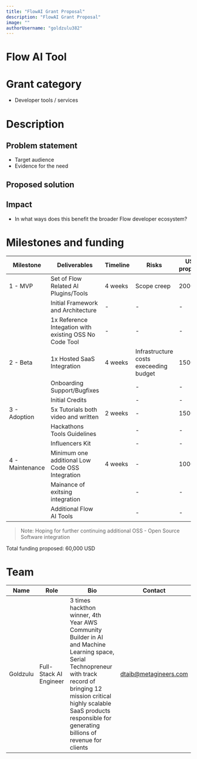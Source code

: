 ```yaml
---
title: "FlowAI Grant Proposal"
description: "FlowAI Grant Proposal"
image: ""
authorUsername: "goldzulu382"
---
```


# Flow AI Tool

# Grant category

- Developer tools / services

# Description

## Problem statement

- Target audience
- Evidence for the need

## Proposed solution

## Impact

- In what ways does this benefit the broader Flow developer ecosystem?

# Milestones and funding



| Milestone | Deliverables   | Timeline | Risks                   | USD proposal |
| --------- | -------------- | -------- | ----------------------- | -------------- |
| 1 - MVP   | Set of Flow Related AI Plugins/Tools | 4 weeks  | Scope creep | 20000           |
|  | Initial Framework and Architecture  | - |  - | - |
|  | 1x Reference Integation with existing OSS No Code Tool  | - | - |  - |
| 2 - Beta   | 1x Hosted SaaS Integration | 4 weeks  | Infrastructure costs execeeding budget | 15000 |         
|    | Onboarding Support/Bugfixes |  | - | - | 
|    | Initial Credits |  | - | - | 
| 3 - Adoption   | 5x Tutorials both video and written  | 2 weeks  | - |        15000    |
| | Hackathons Tools Guidelines |   | - |        -    |
| | Influencers Kit |   | - |        -    |
| 4 - Maintenance   | Minimum one additional Low Code OSS Integration | 4 weeks  | - | 10000           |
|    | Mainance of exitsing integration |   | - | -           |
|    | Additional Flow AI Tools |   | - | -           |

> Note: Hoping for further continuing additional OSS - Open Source Software integration

Total funding proposed: 60,000 USD
  
# Team

| Name | Role                | Bio | Contact         |
| ---- | ------------------- | --- | --------------- |
| Goldzulu | Full-Stack AI Engineer | 3 times hackthon winner, 4th Year AWS Community Builder in AI and Machine Learning space, Serial Technopreneur with track record of bringing 12 mission critical highly scalable SaaS products responsible for generating billions of revenue for clients | dtaib@metagineers.com |
